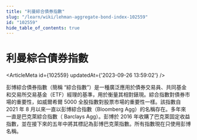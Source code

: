 ```yaml
---
title: "利曼綜合債券指數"
slug: "/learn/wiki/lehman-aggregate-bond-index-102559"
id: "102559"
hide_table_of_contents: true
---
```



# 利曼綜合債券指數

<ArticleMeta id={102559} updatedAt={'2023-09-26 13:59:02'} />
<div className='border-solid border-b border-t-0 my-4 border-[var(--ifm-color-gray-300)]' />

彭博綜合債券指數（簡稱 “綜合指數”）是一種廣泛應用於債券交易員、共同基金和交易所交易基金（ETF）經理的基準，用於衡量其相對錶現。綜合指數對債券市場的重要性，如威爾希爾 5000 全股指數對股票市場的重要性一樣。該指數自 2021 年 8 月以來一直以彭博綜合指數（Bloomberg Agg）的名稱存在。多年來一直是巴克萊綜合指數（ Barclays Agg）。彭博於 2016 年收購了巴克萊固定收益指數，並在接下來的五年中將其標記為彭博巴克萊指數。所有指數現在只使用彭博名稱。
